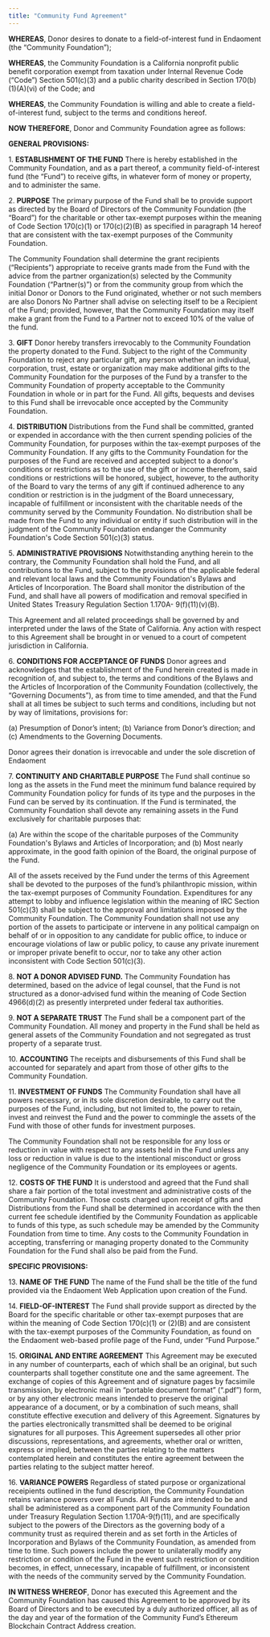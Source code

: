 ```yaml
---
title: "Community Fund Agreement"
---
```


**WHEREAS**, Donor desires to donate to a field-of-interest fund in Endaoment (the “Community Foundation”);

**WHEREAS**, the Community Foundation is a California nonprofit public benefit corporation exempt from taxation under Internal Revenue Code (“Code”) Section 501(c)(3) and a public charity described in Section 170(b)(1)(A)(vi) of the Code; and

**WHEREAS**, the Community Foundation is willing and able to create a field-of-interest fund, subject to the terms and conditions hereof.

**NOW THEREFORE**, Donor and Community Foundation agree as follows:

**GENERAL PROVISIONS:**

1\. **ESTABLISHMENT OF THE FUND** There is hereby established in the Community Foundation, and as a part thereof, a community field-of-interest fund (the “Fund”) to receive gifts, in whatever form of money or property, and to administer the same.

2\. **PURPOSE** The primary purpose of the Fund shall be to provide support as directed by the Board of Directors of the Community Foundation (the “Board”) for the charitable or other tax-exempt purposes within the meaning of Code Section 170(c)(1) or 170(c)(2)(B) as specified in paragraph 14 hereof that are consistent with the tax-exempt purposes of the Community Foundation.

The Community Foundation shall determine the grant recipients (“Recipients”) appropriate to receive grants made from the Fund with the advice from the partner organization(s) selected by the Community Foundation (“Partner(s)”) or from the community group from which the initial Donor or Donors to the Fund originated, whether or not such members are also Donors No Partner shall advise on selecting itself to be a Recipient of the Fund; provided, however, that the Community Foundation may itself make a grant from the Fund to a Partner not to exceed 10% of the value of the fund.

3\. **GIFT** Donor hereby transfers irrevocably to the Community Foundation the property donated to the Fund. Subject to the right of the Community Foundation to reject any particular gift, any person whether an individual, corporation, trust, estate or organization may make additional gifts to the Community Foundation for the purposes of the Fund by a transfer to the Community Foundation of property acceptable to the Community Foundation in whole or in part for the Fund. All gifts, bequests and devises to this Fund shall be irrevocable once accepted by the Community Foundation.

4\. **DISTRIBUTION** Distributions from the Fund shall be committed, granted or expended in accordance with the then current spending policies of the Community Foundation, for purposes within the tax-exempt purposes of the Community Foundation. If any gifts to the Community Foundation for the purposes of the Fund are received and accepted subject to a donor's conditions or restrictions as to the use of the gift or income therefrom, said conditions or restrictions will be honored, subject, however, to the authority of the Board to vary the terms of any gift if continued adherence to any condition or restriction is in the judgment of the Board unnecessary, incapable of fulfillment or inconsistent with the charitable needs of the community served by the Community Foundation. No distribution shall be made from the Fund to any individual or entity if such distribution will in the judgment of the Community Foundation endanger the Community Foundation's Code Section 501(c)(3) status.

5\. **ADMINISTRATIVE PROVISIONS** Notwithstanding anything herein to the contrary, the Community Foundation shall hold the Fund, and all contributions to the Fund, subject to the provisions of the applicable federal and relevant local laws and the Community Foundation's Bylaws and Articles of Incorporation. The Board shall monitor the distribution of the Fund, and shall have all powers of modification and removal specified in United States Treasury Regulation Section 1.170A- 9(f)(11)(v)(B).

This Agreement and all related proceedings shall be governed by and interpreted under the laws of the State of California. Any action with respect to this Agreement shall be brought in or venued to a court of competent jurisdiction in California.

6\. **CONDITIONS FOR ACCEPTANCE OF FUNDS** Donor agrees and acknowledges that the establishment of the Fund herein created is made in recognition of, and subject to, the terms and conditions of the Bylaws and the Articles of Incorporation of the Community Foundation (collectively, the “Governing Documents”), as from time to time amended, and that the Fund shall at all times be subject to such terms and conditions, including but not by way of limitations, provisions for:

(a) Presumption of Donor’s intent; (b) Variance from Donor’s direction; and (c) Amendments to the Governing Documents.

Donor agrees their donation is irrevocable and under the sole discretion of Endaoment

7\. **CONTINUITY AND CHARITABLE PURPOSE** The Fund shall continue so long as the assets in the Fund meet the minimum fund balance required by Community Foundation policy for funds of its type and the purposes in the Fund can be served by its continuation. If the Fund is terminated, the Community Foundation shall devote any remaining assets in the Fund exclusively for charitable purposes that:

(a) Are within the scope of the charitable purposes of the Community Foundation's Bylaws and Articles of Incorporation; and (b) Most nearly approximate, in the good faith opinion of the Board, the original purpose of the Fund.

All of the assets received by the Fund under the terms of this Agreement shall be devoted to the purposes of the fund’s philanthropic mission, within the tax-exempt purposes of Community Foundation. Expenditures for any attempt to lobby and influence legislation within the meaning of IRC Section 501(c)(3) shall be subject to the approval and limitations imposed by the Community Foundation. The Community Foundation shall not use any portion of the assets to participate or intervene in any political campaign on behalf of or in opposition to any candidate for public office, to induce or encourage violations of law or public policy, to cause any private inurement or improper private benefit to occur, nor to take any other action inconsistent with Code Section 501(c)(3).

8\. **NOT A DONOR ADVISED FUND.** The Community Foundation has determined, based on the advice of legal counsel, that the Fund is not structured as a donor-advised fund within the meaning of Code Section 4966(d)(2) as presently interpreted under federal tax authorities.

9\. **NOT A SEPARATE TRUST** The Fund shall be a component part of the Community Foundation. All money and property in the Fund shall be held as general assets of the Community Foundation and not segregated as trust property of a separate trust.

10\. **ACCOUNTING** The receipts and disbursements of this Fund shall be accounted for separately and apart from those of other gifts to the Community Foundation.

11\. **INVESTMENT OF FUNDS** The Community Foundation shall have all powers necessary, or in its sole discretion desirable, to carry out the purposes of the Fund, including, but not limited to, the power to retain, invest and reinvest the Fund and the power to commingle the assets of the Fund with those of other funds for investment purposes.

The Community Foundation shall not be responsible for any loss or reduction in value with respect to any assets held in the Fund unless any loss or reduction in value is due to the intentional misconduct or gross negligence of the Community Foundation or its employees or agents.

12\. **COSTS OF THE FUND** It is understood and agreed that the Fund shall share a fair portion of the total investment and administrative costs of the Community Foundation. Those costs charged upon receipt of gifts and Distributions from the Fund shall be determined in accordance with the then current fee schedule identified by the Community Foundation as applicable to funds of this type, as such schedule may be amended by the Community Foundation from time to time. Any costs to the Community Foundation in accepting, transferring or managing property donated to the Community Foundation for the Fund shall also be paid from the Fund.

**SPECIFIC PROVISIONS:**

13\. **NAME OF THE FUND** The name of the Fund shall be the title of the fund provided via the Endaoment Web Application upon creation of the Fund.

14\. **FIELD-OF-INTEREST** The Fund shall provide support as directed by the Board for the specific charitable or other tax-exempt purposes that are within the meaning of Code Section 170(c)(1) or (2)(B) and are consistent with the tax-exempt purposes of the Community Foundation, as found on the Endaoment web-based profile page of the Fund, under “Fund Purpose.”

15\. **ORIGINAL AND ENTIRE AGREEMENT** This Agreement may be executed in any number of counterparts, each of which shall be an original, but such counterparts shall together constitute one and the same agreement. The exchange of copies of this Agreement and of signature pages by facsimile transmission, by electronic mail in “portable document format” (“.pdf”) form, or by any other electronic means intended to preserve the original appearance of a document, or by a combination of such means, shall constitute effective execution and delivery of this Agreement. Signatures by the parties electronically transmitted shall be deemed to be original signatures for all purposes. This Agreement supersedes all other prior discussions, representations, and agreements, whether oral or written, express or implied, between the parties relating to the matters contemplated herein and constitutes the entire agreement between the parties relating to the subject matter hereof.

16\. **VARIANCE POWERS** Regardless of stated purpose or organizational receipients outlined in the fund description, the Community Foundation retains variance powers over all Funds. All Funds are intended to be and shall be administered as a component part of the Community Foundation under Treasury Regulation Section 1.170A-9(f)(11), and are specifically subject to the powers of the Directors as the governing body of a community trust as required therein and as set forth in the Articles of Incorporation and Bylaws of the Community Foundation, as amended from time to time. Such powers include the power to unilaterally modify any restriction or condition of the Fund in the event such restriction or condition becomes, in effect, unnecessary, incapable of fulfillment, or inconsistent with the needs of the community served by the Community Foundation.

**IN WITNESS WHEREOF**, Donor has executed this Agreement and the Community Foundation has caused this Agreement to be approved by its Board of Directors and to be executed by a duly authorized officer, all as of the day and year of the formation of the Community Fund’s Ethereum Blockchain Contract Address creation.